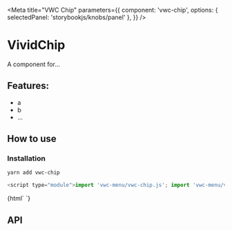 

<Meta
  title="VWC Chip"
  parameters={{
    component: 'vwc-chip',
    options: { selectedPanel: 'storybookjs/knobs/panel' },
  }}
/>

# VividChip

A component for...

## Features:

- a
- b
- ...

## How to use

### Installation

```bash
yarn add vwc-chip
```

```js
<script type="module">import 'vwc-menu/vwc-chip.js'; import 'vwc-menu/vwc-chip-set.js';</script>
```

<Preview withToolbar>
  <Story name="Simple">
    {html`
      <vwc-chip-set>
        <vwc-chip label="Chip"></vwc-chip>
        <vwc-chip label="Leading Icon" icon="fingerprint"></vwc-chip>
      </vwc-chip-set>
    `}
  </Story>
</Preview>

## API

<Props of="vwc-chip" />
